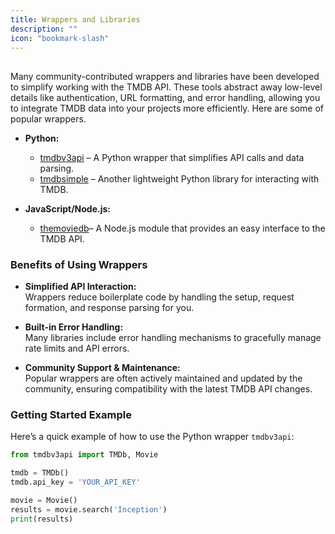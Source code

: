 ---
title: Wrappers and Libraries
description: ""
icon: "bookmark-slash"
---

##

Many community-contributed wrappers and libraries have been developed to simplify working with the 
TMDB API. These tools abstract away low-level details like authentication, URL formatting, and error 
handling, allowing you to integrate TMDB data into your projects more efficiently.
Here are some of popular wrappers.

- **Python:**  
  - <a href="https://github.com/AnthonyBloomer/tmdbv3api" target="_self">tmdbv3api</a> – A Python wrapper that simplifies API calls and data parsing.  
  - <a href="https://github.com/celiao/tmdbsimple" target="_self">tmdbsimple</a> – Another lightweight Python library for interacting with TMDB.

- **JavaScript/Node.js:**  
  - <a href="https://www.npmjs.com/package/themoviedb" target="_self">themoviedb</a>– A Node.js module that provides an easy interface to the TMDB API.  

### Benefits of Using Wrappers

- **Simplified API Interaction:**  
  Wrappers reduce boilerplate code by handling the setup, request formation, and response parsing for you.

- **Built-in Error Handling:**  
  Many libraries include error handling mechanisms to gracefully manage rate limits and API errors.

- **Community Support & Maintenance:**  
  Popular wrappers are often actively maintained and updated by the community, ensuring compatibility with the latest TMDB API changes.

### Getting Started Example

Here’s a quick example of how to use the Python wrapper `tmdbv3api`:

```python
from tmdbv3api import TMDb, Movie

tmdb = TMDb()
tmdb.api_key = 'YOUR_API_KEY'

movie = Movie()
results = movie.search('Inception')
print(results)

